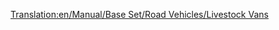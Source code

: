 [[Translation:en/Manual/Base Set/Road Vehicles/Livestock Vans]]
{{hu/Manual/Base Set/Road Vehicles/Navbox Közúti járművek}}
{{hu/Manual/Base Set/Road Vehicles/Közúti járművek|name     = Talbott állatszállító
  |img      = en/Manual/Base Set/Road Vehicles/Talbott Livestock Van.png
  |price    = £4,305 ($8,610) 
  |speed    = 30 mph (48 km/h)
  |annual   = £421 ($842)
  |designed = 1935
  |life     = 15
  |capacity = 14 állat
}}
{{hu/Manual/Base Set/Road Vehicles/Közúti járművek|name     = Uhl állatszállító
  |img      = en/Manual/Base Set/Road Vehicles/Uhl Livestock Van.png
  |price    = £5,330 ($10,660)  
  |speed    = 55 mph (88 km/h)
  |annual   = £787 ($1,574)
  |designed = 1980
  |life     = 15
  |capacity = 16 állat
}}
{{hu/Manual/Base Set/Road Vehicles/Közúti járművek|name     = Foster állatszállító
  |img      = en/Manual/Base Set/Road Vehicles/Foster Livestock Van.png
  |price    = £5,740 ($11,480) 
  |speed    = 70 mph (112 km/h)
  |annual   = £1,125 ($2,250)
  |designed = 2022
  |life     = 15
  |capacity = 18 állat
}}
